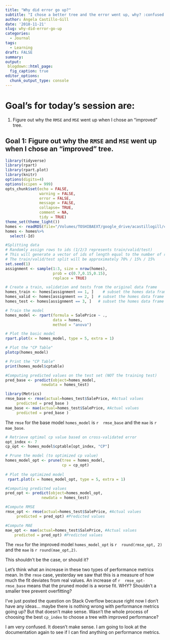 ```yaml
---
title: "Why did error go up?"
subtitle: "I chose a better tree and the error went up, why? :confused:"
author: Ángela Castillo-Gill
date: '2018-11-21'
slug: why-did-error-go-up
categories:
  - Journal
tags: 
  - Learning
draft: FALSE
summary: 
output:
 blogdown::html_page:
  fig_caption: true
editor_options: 
  chunk_output_type: console
---
```


# Goal's for today's session are:

1. Figure out why the `RMSE` and `MSE` went up when I chose an "improved" tree. 

## Goal 1: Figure out why the `RMSE` and `MSE` went up when I chose an "improved" tree. 

```r
library(tidyverse)
library(rpart)
library(rpart.plot)
library(knitr)
options(digits=4)
options(scipen = 999)
opts_chunk$set(echo = FALSE,
               warning = FALSE,
               error = FALSE,
               message = FALSE,
               collapse= TRUE,
               comment = NA,
               tidy = TRUE)
theme_set(theme_light())
homes <- readRDS(file="/Volumes/TOSHIBAEXT/google_drive/acastillogill/content/homes.rds")
homes <- homes%>%
  select(-Id)
```



```r
#Splitting data
# Randomly assign rows to ids (1/2/3 represents train/valid/test)
# This will generate a vector of ids of length equal to the number of rows
# The train/valid/test split will be approximately 70% / 15% / 15% 
set.seed(1)
assignment <- sample(1:3, size = nrow(homes),
                     prob = c(0.7,0.15,0.15),
                     replace = TRUE)

# Create a train, validation and tests from the original data frame 
homes_train <- homes[assignment == 1, ]    # subset the homes data frame to training indices only
homes_valid <- homes[assignment == 2, ]  # subset the homes data frame to validation indices only
homes_test <- homes[assignment == 3, ]   # subset the homes data frame to test indices only
```

```r
# Train the model
homes_model <- rpart(formula = SalePrice ~ ., 
                     data = homes, 
                     method = "anova")

# Plot the basic model
rpart.plot(x = homes_model, type = 5, extra = 1)
```


```r
# Plot the "CP Table"
plotcp(homes_model)

# Print the "CP Table"
print(homes_model$cptable)
```

```r
#Computing predicted values on the test set (NOT the training test)
pred_base <- predict(object=homes_model,
                newdata = homes_test)

library(Metrics)
rmse_base <- rmse(actual=homes_test$SalePrice, #Actual values
     predicted = pred_base )
mae_base <- mae(actual=homes_test$SalePrice, #Actual values
     predicted = pred_base )
```

The `rmse` for the base model `homes_model` is `r  rmse_base` and the `mae` is `r mae_base`. 

```r
# Retrieve optimal cp value based on cross-validated error
opt_index <- 7
cp_opt <- homes_model$cptable[opt_index, "CP"]

# Prune the model (to optimized cp value)
homes_model_opt <- prune(tree = homes_model, 
                         cp = cp_opt)
                          
# Plot the optimized model
 rpart.plot(x = homes_model_opt, type = 5, extra = 1)
```

```r
#Computing predicted values 
pred_opt <- predict(object=homes_model_opt,
                newdata = homes_test)

#Compute RMSE
rmse_opt <- rmse(actual=homes_test$SalePrice, #Actual values
     predicted = pred_opt) #Predicted values

#Compute MAE
mae_opt <- mae(actual=homes_test$SalePrice, #Actual values
    predicted = pred_opt) #Predicted values
```
 
The `rmse` for the improved model `homes_model_opt` is `r  round(rmse_opt, 2)` and the `mae` is `r round(mae_opt,2)`.

This shouldn't be the case, or should it?

Let's think what an increase in these two types of performance metrics mean. In the `rmse` case, yesterday we saw that this is a measure of how much the fit deviates from real values. 
An increase of `r  rmse_opt-rmse_base` means that the pruned model is a worse fit. WHY? Shouldn't a smaller tree prevent overfitting?

I've just posted the question on Stack Overflow because right now I don't have any ideas... maybe there is nothing wrong with performance metrics going up? But that doesn't make sense. Wasn't the whole process of choosing the best `cp_index` to choose a tree with improved performance?

I am very confused. It doesn't make sense. I am going to look at the documentation again to see if I can find anything on performance metrics. 

